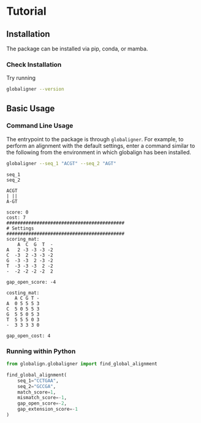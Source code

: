 # Tutorial

## Installation

The package can be installed via pip, conda, or mamba.

### Check Installation

Try running 

```bash
globaligner --version
```

## Basic Usage

### Command Line Usage

The entrypoint to the package is through `globaligner`.  For example, to perform an alignment with the default settings, enter a command similar to the following from the environment in which globalign has been installed.

```bash
globaligner --seq_1 "ACGT" --seq_2 "AGT"
```

::: {.callout-note appearance="default" collapse=true icon=false title="Output"}

```
seq_1
seq_2

ACGT
| ||
A-GT

score: 0
cost: 7
###########################################
# Settings
###########################################
scoring_mat:
    A  C  G  T  -
A   2 -3 -3 -3 -2
C  -3  2 -3 -3 -2
G  -3 -3  2 -3 -2
T  -3 -3 -3  2 -2
-  -2 -2 -2 -2  2

gap_open_score: -4

costing_mat:
   A C G T -
A  0 5 5 5 3
C  5 0 5 5 3
G  5 5 0 5 3
T  5 5 5 0 3
-  3 3 3 3 0

gap_open_cost: 4
```
:::

### Running within Python

```python
from globalign.globaligner import find_global_alignment

find_global_alignment(
    seq_1="CCTGAA",
    seq_2="GCCGA",
    match_score=1,
    mismatch_score=-1,
    gap_open_score=-2,
    gap_extension_score=-1
)
```